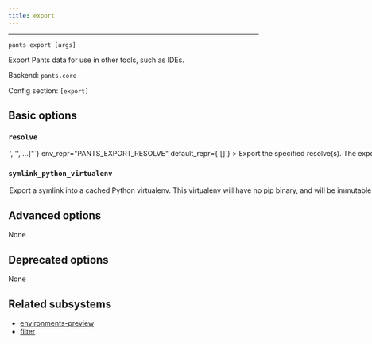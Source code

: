 ```yaml
---
title: export
---
```



---

```
pants export [args]
```

Export Pants data for use in other tools, such as IDEs.

Backend: <span className="color--primary">`pants.core`</span>

Config section: <span className="color--primary">`[export]`</span>

<span className={styles.options}>

## Basic options

### `resolve`

<Option
  cli_repr={`--export-resolve="['<str>', '<str>', ...]"`}
  env_repr="PANTS_EXPORT_RESOLVE"
  default_repr={`[]`}
>
  Export the specified resolve(s). The export format is backend-specific, e.g.,
  Python resolves are exported as virtualenvs.
</Option>

### `symlink_python_virtualenv`

<Option
  cli_repr={`--[no-]export-symlink-python-virtualenv`}
  env_repr="PANTS_EXPORT_SYMLINK_PYTHON_VIRTUALENV"
  default_repr={`False`}
>
  Export a symlink into a cached Python virtualenv. This virtualenv will have no
  pip binary, and will be immutable. Any attempt to modify it will corrupt the
  cache! It may, however, take significantly less time to export than a
  standalone, mutable virtualenv will.
</Option>

## Advanced options

None

## Deprecated options

None

## Related subsystems

- [environments-preview](../subsystems/environments-preview.mdx)
- [filter](../subsystems/filter.mdx)

</span>

